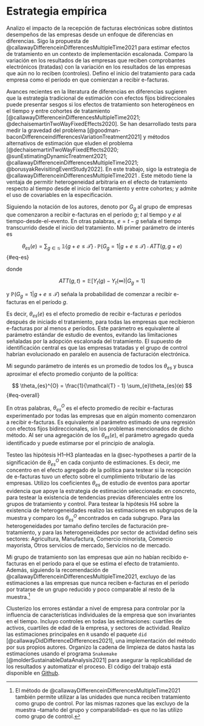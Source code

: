 # Estrategia empírica {#sec-method}

Analizo el impacto de la recepción de facturas electrónicas sobre distintos desempeños de las empresas desde un enfoque de diferencias en diferencias. Sigo la propuesta de @callawayDifferenceinDifferencesMultipleTime2021 para estimar efectos de tratamiento en un contexto de implementación escalonada. Comparo la variación en los resultados de las empresas que reciben comprobantes electrónicos (tratadas) con la variación en los resultados de las empresas que aún no lo reciben (controles). Defino el inicio del tratamiento para cada empresa como el período en que comienzan a recibir e-facturas.

Avances recientes en la literatura de diferencias en diferencias sugieren que la estrategia tradicional de estimación con efectos fijos bidireccionales puede presentar sesgos si los efectos de tratamiento son heterogéneos en el tiempo y entre cohortes de tratamiento [@callawayDifferenceinDifferencesMultipleTime2021; @dechaisemartinTwoWayFixedEffects2020]. Se han desarrollado tests para medir la gravedad del problema [@goodman-baconDifferenceindifferencesVariationTreatment2021] y métodos alternativos de estimación que eluden el problema [@dechaisemartinTwoWayFixedEffects2020; @sunEstimatingDynamicTreatment2021; @callawayDifferenceinDifferencesMultipleTime2021; @borusyakRevisitingEventStudy2022]. En este trabajo, sigo la estrategia de @callawayDifferenceinDifferencesMultipleTime2021 . Este método tiene la ventaja de permitir heterogeneidad arbitraria en el efecto de tratamiento respecto al tiempo desde el inicio del tratamiento y entre cohortes; y admite el uso de covariables en la especificación.

Siguiendo la notación de los autores, denoto por $G_{g}$ al grupo de empresas que comenzaron a recibir e-facturas en el período $g$; $t$ al tiempo y $e$ al tiempo-desde-el-evento. En otras palabras, $e = t-g$ señala el tiempo transcurrido desde el inicio del tratamiento. Mi primer parámetro de interés es

$$
\theta_{es}(e) = \sum_{g\in\mathcal{G}}\ \mathbb{1}\{g+e \leq \mathcal{T}\} \cdot \mathbb{P}(G_{g}=1|g+e\leq \mathcal{T}) \cdot ATT(g, g+e)
$$ {#eq-es}

donde 

$$
ATT(g,t) = \mathbb{E}[Y_{t}(g)-Y_{t}(\infty)|G_{g}=1]
$$

y $\mathbb{P}(G_{g}=1|g+e\leq \mathcal{T})$ señala la probabilidad de comenzar a recibir e-facturas en el período $g$.

Es decir, $\theta_{es}(e)$ es el efecto promedio de recibir e-facturas $e$ períodos después de iniciado el tratamiento, para todas las empresas que recibieron e-facturas por al menos $e$ períodos. Este parámetro es equivalente al parámetro estándar de estudio de eventos, evitando las limitaciones señaladas por la adopción escalonada del tratamiento. El supuesto de identificación central es que las empresas tratadas y el grupo de control habrían evolucionado en paralelo en ausencia de facturación electrónica.

Mi segundo parámetro de interés es un promedio de todos los $\theta_{es}$ y busca aproximar el efecto promedio conjunto de la política:

$$
\theta_{es}^{O} = \frac{1}{\mathcal{T} - 1} \sum_{e}\theta_{es}(e)
$$ {#eq-overall}

En otras palabras, $\theta_{es}^{O}$ es el efecto promedio de recibir e-facturas experimentado por todas las empresas que en algún momento comenzaron a recibir e-facturas. Es equivalente al parámetro estimado de una regresión con efectos fijos bidireccionales, sin los problemas mencionados de dicho método. Al ser una agregación de los $\theta_{es}(e)$, el parámetro agregado queda identificado y puede estimarse por el principio de analogía.

Testeo las hipótesis H1–H3 planteadas en la @sec-hypotheses a partir de la significación de $\theta_{es}^{O}$ en cada conjunto de estimaciones. Es decir, me concentro en el efecto agregado de la política para testear si la recepción de e-facturas tuvo un efecto sobre el cumplimiento tributario de las empresas. Utilizo los coeficientes $\theta_{es}$ de estudio de eventos para aportar evidencia que apoye la estrategia de estimación seleccionada: en concreto, para testear la existencia de tendencias previas diferenciales entre los grupos de tratamiento y control. Para testear la hipótesis H4 sobre la existencia de heterogeneidades realizo las estimaciones en subgrupos de la muestra y comparo los $\theta_{es}^{O}$ encontrados en cada subgrupo. Para las heterogeneidades por tamaño defino terciles de facturación pre-tratamiento, y para las heterogeneidades por sector de actividad defino seis sectores: Agricultura, Manufactura, Comercio minorista, Comercio mayorista, Otros servicios de mercado, Servicios no de mercado.

Mi grupo de tratamiento son las empresas que aún no habían recibido e-facturas en el período para el que se estima el efecto de tratamiento. Además, siguiendo la recomendación de @callawayDifferenceinDifferencesMultipleTime2021, excluyo de las estimaciones a las empresas que nunca reciben e-facturas en el período por tratarse de un grupo reducido y poco comparable al resto de la muestra.[^method-1]

[^method-1]: El método de @callawayDifferenceinDifferencesMultipleTime2021 también permite utilizar a las unidades que nunca reciben tratamiento como grupo de control. Por las mismas razones que las excluyo de la muestra –tamaño del grupo y comparabilidad– es que no las utilizo como grupo de control.

Clusterizo los errores estándar a nivel de empresa para controlar por la influencia de características individuales de la empresa que son invariantes en el tiempo. Incluyo controles en todas las estimaciones: cuartiles de activos, cuartiles de edad de la empresa, y sectores de actividad. Realizo las estimaciones principales en `R` usando el paquete `did` [@callawayDidDifferenceDifferences2021], una implementación del método por sus propios autores. Organizo la cadena de limpieza de datos hasta las estimaciones usando el programa `Snakemake` [@molderSustainableDataAnalysis2021] para asegurar la replicabilidad de los resultados y automatizar el proceso. El código del trabajo está disponible en [Github](https://github.com/chezlag/msc-tesis).